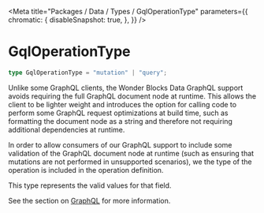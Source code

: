 
<Meta
    title="Packages / Data / Types / GqlOperationType"
    parameters={{
        chromatic: {
            disableSnapshot: true,
        },
    }}
/>

# GqlOperationType

```ts
type GqlOperationType = "mutation" | "query";
```

Unlike some GraphQL clients, the Wonder Blocks Data GraphQL support avoids requiring the full GraphQL document node at runtime. This allows the client to be lighter weight and introduces the option for calling code to perform some GraphQL request optimizations at build time, such as formatting the document node as a string and therefore not requiring additional dependencies at runtime.

In order to allow consumers of our GraphQL support to include some validation of the GraphQL document node at runtime (such as ensuring that mutations are not performed in unsupported scenarios), we the type of the operation is included in the operation definition.

This type represents the valid values for that field.

See the section on <a href="./?path=/docs/packages-data-graphql--docs">GraphQL</a> for more information.
